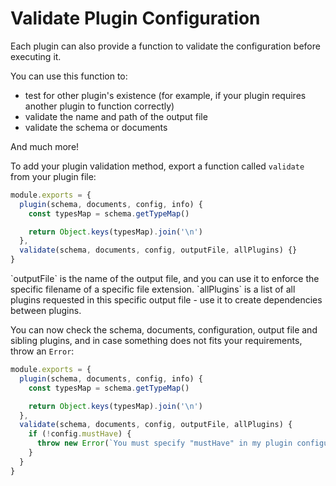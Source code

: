 
# Validate Plugin Configuration

Each plugin can also provide a function to validate the configuration before executing it.

You can use this function to:

- test for other plugin's existence (for example, if your plugin requires another plugin to function correctly)
- validate the name and path of the output file
- validate the schema or documents

And much more!

To add your plugin validation method, export a function called `validate` from your plugin file:

```js
module.exports = {
  plugin(schema, documents, config, info) {
    const typesMap = schema.getTypeMap()

    return Object.keys(typesMap).join('\n')
  },
  validate(schema, documents, config, outputFile, allPlugins) {}
}
```

<Callout>
`outputFile` is the name of the output file, and you can use it to enforce the specific filename of a specific file extension.
</Callout>

<Callout>
`allPlugins` is a list of all plugins requested in this specific output file - use it to create dependencies between plugins.
</Callout>

You can now check the schema, documents, configuration, output file and sibling plugins, and in case something does not fits your requirements, throw an `Error`:

```js
module.exports = {
  plugin(schema, documents, config, info) {
    const typesMap = schema.getTypeMap()

    return Object.keys(typesMap).join('\n')
  },
  validate(schema, documents, config, outputFile, allPlugins) {
    if (!config.mustHave) {
      throw new Error(`You must specify "mustHave" in my plugin configuration!`)
    }
  }
}
```
